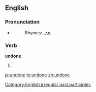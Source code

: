 ==English==

===Pronunciation===
*{{IPA|/ʌn'dɒn/}}
*:Rhymes: [[Rhymes:English:-ʌn|-ʌn]]

===Verb===
'''undone'''

# {{past participle of|[[undo]]}}

<!-- Please put the translations on the page of "undo" ===Translations===
*Dutch: [[ongedaan gemaakt]]
*Portuguese: [[desfeito]]-->

[[Category:English irregular past participles]]

[[ja:undone]]
[[te:undone]]
[[zh:undone]]